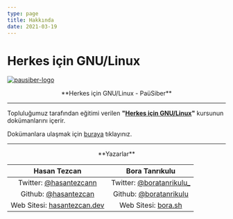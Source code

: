 ```yaml
---
type: page
title: Hakkında
date: 2021-03-19
---
```


# Herkes için GNU/Linux

<a href="https://pausiber.xyz/"><img align="center" width={300} alt="pausiber-logo" src="/images/pausiber-logo.png"/></a>

<p align="center">
    **Herkes için GNU/Linux - PaüSiber**
</p>

---

Topluluğumuz tarafından eğitimi verilen **"[Herkes için GNU/Linux](https://gnulinux.pausiber.xyz/haftalar)"** kursunun dokümanlarını içerir.

Dokümanlara ulaşmak için [buraya](https://gnulinux.pausiber.xyz/haftalar) tıklayınız.

---

<p align="center" >
**Yazarlar**
</p>

| Hasan Tezcan | Bora Tanrıkulu |
|:-------------:|:---------------:|
| Twitter: [@hasantezcann](https://twitter.com/hasantezcann) | Twitter: [@boratanrikulu_](https://twitter.com/boratanrikulu_) |
| Github: [@hasantezcan](https://github.com/hasantezcan) | Github: [@boratanrikulu](https://github.com/boratanrikulu) |
| Web Sitesi: [hasantezcan.dev](https://hasantezcan.dev/) | Web Sitesi: [bora.sh](https://bora.sh/) |     
